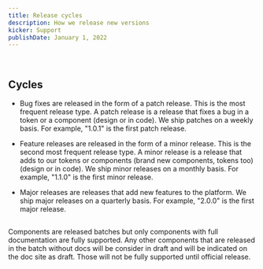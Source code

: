```yaml
---
title: Release cycles
description: How we release new versions
kicker: Support
publishDate: January 1, 2022
---
```


<BR />

## Cycles

- Bug fixes are released in the form of a patch release. This is the most frequent release type. A patch release is a release that fixes a bug in a token or a component (design or in code). We ship patches on a weekly basis. For example, "1.0.1" is the first patch release.

- Feature releases are released in the form of a minor release. This is the second most frequent release type. A minor release is a release that adds to our tokens or components (brand new components, tokens too) (design or in code). We ship minor releases on a monthly basis. For example, "1.1.0" is the first minor release.

- Major releases are releases that add new features to the platform. We ship major releases on a quarterly basis. For example, "2.0.0" is the first major release.

<InlineSVG
  path="/img/process/release/release-diagram.svg"
  width={400}
  height={200}
/>

##

Components are released batches but only components with full documentation are fully supported. Any other components that are released in the batch without docs will be consider in draft and will be indicated on the doc site as draft. Those will not be fully supported until official release.
